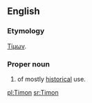 ==English==

===Etymology===
{{AGr.}} [[Τίμων]].

===Proper noun===
{{en-proper-noun}}

# {{given name|male||}} of mostly [[historical]] use.

[[pl:Timon]]
[[sr:Timon]]
